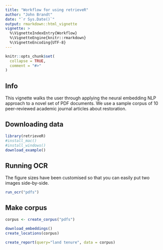 ```yaml
---
title: "Workflow for using retrieveR"
author: "John Brandt"
date: "`r Sys.Date()`"
output: rmarkdown::html_vignette
vignette: >
  %\VignetteIndexEntry{Workflow}
  %\VignetteEngine{knitr::rmarkdown}
  %\VignetteEncoding{UTF-8}
---
```


```r
knitr::opts_chunk$set(
  collapse = TRUE,
  comment = "#>"
)
```


## Info

This vignette walks the user through applying the neural embedding NLP approach to a novel set of PDF documents. We use a sample corpus of 10 peer-reviewed academic journal articles about restoration. 

## Downloading data

```r
library(retrieveR)
#install_mac()
#install_windows()
download_example()
```


## Running OCR

The figure sizes have been customised so that you can easily put two images side-by-side. 

```r
run_ocr("pdfs")
```

## Make corpus

```r
corpus <- create_corpus("pdfs")
```


```r
download_embeddings()
create_locations(corpus)
```

```r
create_report(query="land tenure", data = corpus)
```

